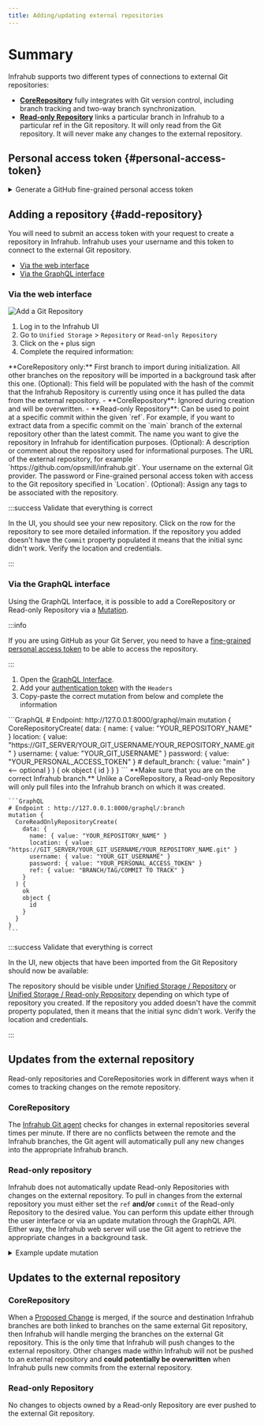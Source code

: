 ```yaml
---
title: Adding/updating external repositories
---
```


# Summary

Infrahub supports two different types of connections to external Git repositories:

- [**CoreRepository**](/topics/repository#core-repository) fully integrates with Git version control, including branch tracking and two-way branch synchronization.
- [**Read-only Repository**](/topics/repository#read-only-repository) links a particular branch in Infrahub to a particular ref in the Git repository. It will only read from the Git repository. It will never make any changes to the external repository.

## Personal access token {#personal-access-token}

<details>
  <summary>Generate a GitHub fine-grained personal access token</summary>

  1. Go to settings > Developer Settings > Personal access tokens [New GitHub token](https://github.com/settings/personal-access-tokens/new)
  2. Select Fine-grained tokens
  3. Limit the scope of the token in **Repository Access** > **Only Select Repositories**
  4. Grant the token permission:

    - a. If you want to create a CoreRepository using this token, then you will need to give it `Read/Write` access for the **Content** of the repository.
    - b. If you want to create a Read-only Repository using this token, then you will only need to give it `Read` access for the **Content** of the repository.

  ![Fine-Grained Token](../media/github_fined_grain_access_token_setup.png)
</details>

## Adding a repository {#add-repository}

You will need to submit an access token with your request to create a repository in Infrahub. Infrahub uses your username and this token to connect to the external Git repository.

- [Via the web interface](#via-the-web-interface)
- [Via the GraphQL interface](#via-the-graphql-interface)

### Via the web interface

![Add a Git Repository ](../media/create_repository.png)

1. Log in to the Infrahub UI
2. Go to `Unified Storage` > `Repository` or `Read-only Repository`
3. Click on the `+` plus sign
4. Complete the required information:

<Tabs>
  <TabItem value="Default branch">
    **CoreRepository only:** First branch to import during initialization. All other branches on the repository will be imported in a background task after this one.
  </TabItem>
  <TabItem value="Commit">
    (Optional): This field will be populated with the hash of the commit that the Infrahub Repository is currently using once it has pulled the data from the external repository.
    - **CoreRepository**: Ignored during creation and will be overwritten.
    - **Read-only Repository**: Can be used to point at a specific commit within the given `ref`. For example, if you want to extract data from a specific commit on the `main` branch of the external repository other than the latest commit.
  </TabItem>
  <TabItem value="Name" default>
    The name you want to give the repository in Infrahub for identification purposes.
  </TabItem>
  <TabItem value="Description">
    (Optional): A description or comment about the repository used for informational purposes.
  </TabItem>
  <TabItem value="Location">
    The URL of the external repository, for example `https://github.com/opsmill/infrahub.git`.
  </TabItem>
  <TabItem value="Username">
    Your username on the external Git provider.
  </TabItem>
  <TabItem value="Password">
    The password or Fine-grained personal access token with access to the Git repository specified in `Location`.
  </TabItem>
  <TabItem value="Tags">
    (Optional): Assign any tags to be associated with the repository.
  </TabItem>
</Tabs>

:::success Validate that everything is correct

In the UI, you should see your new repository. Click on the row for the repository to see more detailed information. If the repository you added doesn't have the `Commit` property populated it means that the initial sync didn't work. Verify the location and credentials.

:::

### Via the GraphQL interface

Using the GraphQL Interface, it is possible to add a CoreRepository or Read-only Repository via a [Mutation](/topics/graphql).

:::info

If you are using GitHub as your Git Server, you need to have a [fine-grained personal access token](#personal-access-token) to be able to access the repository.

:::

1. Open the [GraphQL Interface](http://localhost:8000/graphql).
2. Add your [authentication token](/topics/auth) with the `Headers`
3. Copy-paste the correct mutation from below and complete the information

<Tabs>
  <TabItem value="CoreRepository" default>
    ```GraphQL
    # Endpoint: http://127.0.0.1:8000/graphql/main
    mutation {
      CoreRepositoryCreate(
        data: {
          name: { value: "YOUR_REPOSITORY_NAME" }
          location: { value: "https://GIT_SERVER/YOUR_GIT_USERNAME/YOUR_REPOSITORY_NAME.git" }
          username: { value: "YOUR_GIT_USERNAME" }
          password: { value: "YOUR_PERSONAL_ACCESS_TOKEN" }
          # default_branch: { value: "main" } <-- optional
        }
      ) {
        ok
        object {
          id
        }
      }
    }
    ```
  </TabItem>
  <TabItem value="Read-only Repository">
    **Make sure that you are on the correct Infrahub branch.** Unlike a CoreRepository, a Read-only Repository will only pull files into the Infrahub branch on which it was created.

    ```GraphQL
    # Endpoint : http://127.0.0.1:8000/graphql/:branch
    mutation {
      CoreReadOnlyRepositoryCreate(
        data: {
          name: { value: "YOUR_REPOSITORY_NAME" }
          location: { value: "https://GIT_SERVER/YOUR_GIT_USERNAME/YOUR_REPOSITORY_NAME.git" }
          username: { value: "YOUR_GIT_USERNAME" }
          password: { value: "YOUR_PERSONAL_ACCESS_TOKEN" }
          ref: { value: "BRANCH/TAG/COMMIT TO TRACK" }
        }
      ) {
        ok
        object {
          id
        }
      }
    }
    ```
  </TabItem>
</Tabs>

:::success Validate that everything is correct

In the UI, new objects that have been imported from the Git Repository should now be available:

The repository should be visible under [Unified Storage / Repository](http://localhost:8000/objects/CoreRepository/) or [Unified Storage / Read-only Repository](http://localhost:8000/objects/CoreReadOnlyRepository/) depending on which type of repository you created. If the repository you added doesn't have the commit property populated, then it means that the initial sync didn't work. Verify the location and credentials.

:::

## Updates from the external repository

Read-only repositories and CoreRepositories work in different ways when it comes to tracking changes on the remote repository.

### CoreRepository

The [Infrahub Git agent](/reference/git-agent) checks for changes in external repositories several times per minute. If there are no conflicts between the remote and the Infrahub branches, the Git agent will automatically pull any new changes into the appropriate Infrahub branch.

### Read-only repository

Infrahub does not automatically update Read-only Repositories with changes on the external repository. To pull in changes from the external repository you must either set the `ref` **and/or** `commit` of the Read-only Repository to the desired value. You can perform this update either through the user interface or via an update mutation through the GraphQL API. Either way, the Infrahub web server will use the Git agent to retrieve the appropriate changes in a background task.

<details>
  <summary>Example update mutation</summary>

    ```GraphQL
    # Endpoint : http://127.0.0.1:8000/graphql/main
    mutation {
      CoreReadOnlyRepositoryUpdate(
        data: {
          id: "ID_OF_THE_REPOSITORY"
          ref: { value: "BRANCH/TAG/COMMIT TO TRACK" }
          commit: { value: "NEW COMMIT ON THE REF TO PULL" }
        }
      ) {
        ok
        object {
          id
        }
      }
    }
    ```
</details>

## Updates to the external repository

### CoreRepository

When a [Proposed Change](/topics/proposed-change) is merged, if the source and destination Infrahub branches are both linked to branches on the same external Git repository, then Infrahub will handle merging the branches on the external Git repository. This is the only time that Infrahub will push changes to the external repository. Other changes made within Infrahub will not be pushed to an external repository and **could potentially be overwritten** when Infrahub pulls new commits from the external repository.

### Read-only Repository

No changes to objects owned by a Read-only Repository are ever pushed to the external Git repository.
